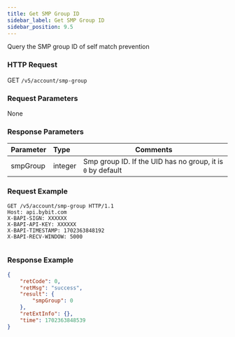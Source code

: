 ```yaml
---
title: Get SMP Group ID
sidebar_label: Get SMP Group ID
sidebar_position: 9.5
---
```

Query the SMP group ID of self match prevention

### HTTP Request
GET `/v5/account/smp-group`

### Request Parameters
None

### Response Parameters
| Parameter | Type | Comments|
|:----- |:-----|----- |
|smpGroup |integer |Smp group ID. If the UID has no group, it is `0` by default |

### Request Example

<Tabs groupId="programming-languages">
<TabItem value="http" label="HTTP">

```http
GET /v5/account/smp-group HTTP/1.1
Host: api.bybit.com
X-BAPI-SIGN: XXXXXX
X-BAPI-API-KEY: XXXXXX
X-BAPI-TIMESTAMP: 1702363848192
X-BAPI-RECV-WINDOW: 5000
```

</TabItem>
<TabItem value="python" label="Python">

```python

```

</TabItem>
</Tabs>

### Response Example

```json
{
    "retCode": 0,
    "retMsg": "success",
    "result": {
        "smpGroup": 0
    },
    "retExtInfo": {},
    "time": 1702363848539
}
```
